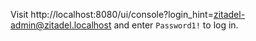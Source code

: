 Visit http://localhost:8080/ui/console?login_hint=zitadel-admin@zitadel.localhost and enter `Password1!` to log in.
